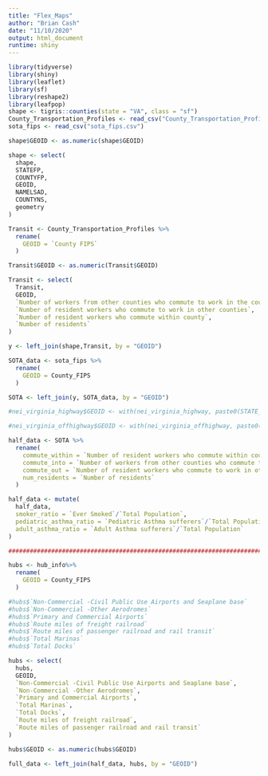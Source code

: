 ```yaml
---
title: "Flex_Maps"
author: "Brian Cash"
date: "11/10/2020"
output: html_document
runtime: shiny
---
```



```r
library(tidyverse)
library(shiny)
library(leaflet)
library(sf)
library(reshape2)
library(leafpop)
shape <- tigris::counties(state = "VA", class = "sf")
County_Transportation_Profiles <- read_csv("County_Transportation_Profiles.csv")
sota_fips <- read_csv("sota_fips.csv")
```


```r
shape$GEOID <- as.numeric(shape$GEOID)

shape <- select(
  shape,
  STATEFP,
  COUNTYFP,
  GEOID,
  NAMELSAD,
  COUNTYNS,
  geometry
)

Transit <- County_Transportation_Profiles %>%
  rename(
    GEOID = `County FIPS`
  )

Transit$GEOID <- as.numeric(Transit$GEOID)

Transit <- select(
  Transit, 
  GEOID, 
  `Number of workers from other counties who commute to work in the county`,
  `Number of resident workers who commute to work in other counties`,
  `Number of resident workers who commute within county`,
  `Number of residents`
)

y <- left_join(shape,Transit, by = "GEOID")

SOTA_data <- sota_fips %>% 
  rename(
    GEOID = County_FIPS
  )

SOTA <- left_join(y, SOTA_data, by = "GEOID")

#nei_virginia_highway$GEOID <- with(nei_virginia_highway, paste0(STATE_FIPS,COUNTY_FIPS))

#nei_virginia_offhighway$GEOID <- with(nei_virginia_offhighway, paste0(STATE_FIPS,COUNTY_FIPS))

half_data <- SOTA %>%
  rename(
    commute_within = `Number of resident workers who commute within county`,
    commute_into = `Number of workers from other counties who commute to work in the county`,
    commute_out = `Number of resident workers who commute to work in other counties`,
    num_residents = `Number of residents`
  )

half_data <- mutate(
  half_data,
  smoker_ratio = `Ever Smoked`/`Total Population`,
  pediatric_asthma_ratio = `Pediatric Asthma sufferers`/`Total Population`,
  adult_asthma_ratio = `Adult Asthma sufferers`/`Total Population`
)

################################################################################################

hubs <- hub_info%>%
  rename(
    GEOID = County_FIPS
  )

#hubs$`Non-Commercial -Civil Public Use Airports and Seaplane base`
#hubs$`Non-Commercial -Other Aerodromes`
#hubs$`Primary and Commercial Airports`
#hubs$`Route miles of freight railroad`
#hubs$`Route miles of passenger railroad and rail transit`
#hubs$`Total Marinas`
#hubs$`Total Docks`

hubs <- select(
  hubs,
  GEOID,
  `Non-Commercial -Civil Public Use Airports and Seaplane base`,
  `Non-Commercial -Other Aerodromes`,
  `Primary and Commercial Airports`,
  `Total Marinas`,
  `Total Docks`,
  `Route miles of freight railroad`,
  `Route miles of passenger railroad and rail transit`
)

hubs$GEOID <- as.numeric(hubs$GEOID)

full_data <- left_join(half_data, hubs, by = "GEOID")
```

